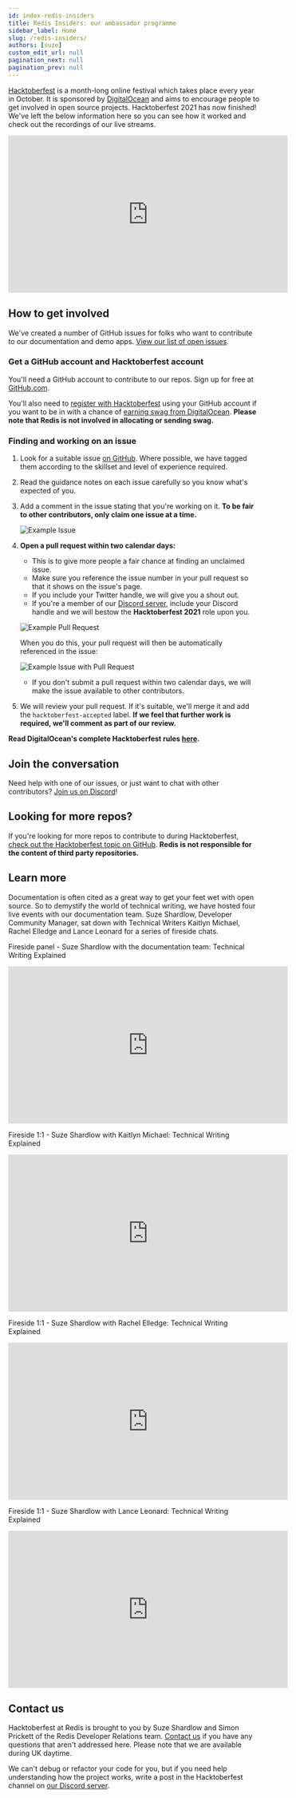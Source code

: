 ```yaml
---
id: index-redis-insiders
title: Redis Insiders: our ambassador programme
sidebar_label: Home
slug: /redis-insiders/
authors: [suze]
custom_edit_url: null
pagination_next: null
pagination_prev: null
---
```


[Hacktoberfest](https://hacktoberfest.digitalocean.com/) is a month-long online festival which takes place every year in October. It is sponsored by [DigitalOcean](https://www.digitalocean.com/) and aims to encourage people to get involved in open source projects.  Hacktoberfest 2021 has now finished!  We've left the below information here so you can see how it worked and check out the recordings of our live streams.

<iframe
  width="560"
  height="315"
  src="https://www.youtube.com/embed/g9xt4p_-3AU"
  frameborder="0"
  allow="accelerometer; autoplay; clipboard-write; encrypted-media; gyroscope; picture-in-picture"
  allowfullscreen></iframe>

## How to get involved

We've created a number of GitHub issues for folks who want to contribute to our documentation and demo apps. [View our list of open issues](https://github.com/search?l=&q=%23hacktoberfest+user%3Aredislabs-training+user%3Aredis+user%3Aredis-developer+user%3ANodeRedis+label%3Ahacktoberfest&state=open&type=Issues).

### Get a GitHub account and Hacktoberfest account

You'll need a GitHub account to contribute to our repos. Sign up for free at [GitHub.com](https://github.com).

You'll also need to [register with Hacktoberfest](https://hacktoberfest.digitalocean.com/register) using your GitHub account if you want to be in with a chance of [earning swag from DigitalOcean](https://hacktoberfest.digitalocean.com/resources/participation). **Please note that Redis is not involved in allocating or sending swag.**

### Finding and working on an issue

1. Look for a suitable issue [on GitHub](https://github.com/search?l=&q=%23hacktoberfest+user%3Aredislabs-training+user%3Aredis+user%3Aredis-developer+user%3ANodeRedis+label%3Ahacktoberfest&state=open&type=Issues). Where possible, we have tagged them according to the skillset and level of experience required.

2. Read the guidance notes on each issue carefully so you know what's expected of you.

3. Add a comment in the issue stating that you're working on it. **To be fair to other contributors, only claim one issue at a time.**

   ![Example Issue](images/example_issue.png)

4. **Open a pull request within two calendar days:**

   - This is to give more people a fair chance at finding an unclaimed issue.
   - Make sure you reference the issue number in your pull request so that it shows on the issue's page.
   - If you include your Twitter handle, we will give you a shout out.
   - If you're a member of our [Discord server](https://discord.gg/ueQwKUh5Z3), include your Discord handle and we will bestow the **Hacktoberfest 2021** role upon you.

   ![Example Pull Request](images/example_pull_request.png)

   When you do this, your pull request will then be automatically referenced in the issue:

   ![Example Issue with Pull Request](images/example_issue_with_pull_request.png)

   - If you don't submit a pull request within two calendar days, we will make the issue available to other contributors.

5. We will review your pull request. If it's suitable, we'll merge it and add the `hacktoberfest-accepted` label. **If we feel that further work is required, we'll comment as part of our review.**

**Read DigitalOcean's complete Hacktoberfest rules [here](https://hacktoberfest.digitalocean.com/resources/participation).**

## Join the conversation

Need help with one of our issues, or just want to chat with other contributors? [Join us on Discord](https://discord.gg/ueQwKUh5Z3)!

## Looking for more repos?

If you're looking for more repos to contribute to during Hacktoberfest, [check out the Hacktoberfest topic on GitHub](https://github.com/topics/hacktoberfest). **Redis is not responsible for the content of third party repositories.**

## Learn more

Documentation is often cited as a great way to get your feet wet with open source. So to demystify the world of technical writing, we have hosted four live events with our documentation team. Suze Shardlow, Developer Community Manager, sat down with Technical Writers Kaitlyn Michael, Rachel Elledge and Lance Leonard for a series of fireside chats.

Fireside panel - Suze Shardlow with the documentation team: Technical Writing Explained

<iframe
  width="560"
  height="315"
  src="https://www.youtube.com/embed/3E8lLKGGdIk"
  frameborder="0"
  allow="accelerometer; autoplay; clipboard-write; encrypted-media; gyroscope; picture-in-picture"
  allowfullscreen></iframe>

Fireside 1:1 - Suze Shardlow with Kaitlyn Michael: Technical Writing Explained

<iframe
  width="560"
  height="315"
  src="https://www.youtube.com/embed/CB3tsJAAPXA"
  frameborder="0"
  allow="accelerometer; autoplay; clipboard-write; encrypted-media; gyroscope; picture-in-picture"
  allowfullscreen></iframe>

Fireside 1:1 - Suze Shardlow with Rachel Elledge: Technical Writing Explained

<iframe
  width="560"
  height="315"
  src="https://www.youtube.com/embed/w6XAFmzhteU"
  frameborder="0"
  allow="accelerometer; autoplay; clipboard-write; encrypted-media; gyroscope; picture-in-picture"
  allowfullscreen></iframe>

Fireside 1:1 - Suze Shardlow with Lance Leonard: Technical Writing Explained

<iframe
  width="560"
  height="315"
  src="https://www.youtube.com/embed/SeK0OGF5dgE"
  frameborder="0"
  allow="accelerometer; autoplay; clipboard-write; encrypted-media; gyroscope; picture-in-picture"
  allowfullscreen></iframe>

## Contact us

Hacktoberfest at Redis is brought to you by Suze Shardlow and Simon Prickett of the Redis Developer Relations team. [Contact us](mailto:redis.university@redis.com) if you have any questions that aren't addressed here. Please note that we are available during UK daytime.

We can't debug or refactor your code for you, but if you need help understanding how the project works, write a post in the Hacktoberfest channel on [our Discord server](https://discord.gg/ueQwKUh5Z3).
